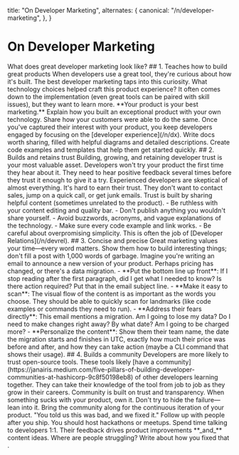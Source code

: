 
  title: "On Developer Marketing",
  alternates: {
    canonical: "/n/developer-marketing",
  },
}

# On Developer Marketing

<AnimatedName />
What does great developer marketing look like? ## 1. Teaches how to build great products
When developers use a great tool, they're curious about how it's built. The best
developer marketing taps into this curiosity. What technology choices helped craft
this product experience? It often comes down to the implementation (even great tools
can be paired with skill issues), but they want to learn more. **Your product is
your best marketing.** Explain how you built an exceptional product with your own
technology. Share how your customers were able to do the same. Once you've captured
their interest with your product, you keep developers engaged by focusing on the
[developer experience](/n/dx). Write docs worth sharing, filled with helpful diagrams
and detailed descriptions. Create code examples and templates that help them get
started quickly. ## 2. Builds and retains trust Building, growing, and retaining
developer trust is your most valuable asset. Developers won't try your product the
first time they hear about it. They need to hear positive feedback several times
before they trust it enough to give it a try. Experienced developers are skeptical
of almost everything. It's hard to earn their trust. They don't want to contact sales,
jump on a quick call, or get junk emails. Trust is built by sharing helpful content
(sometimes unrelated to the product). - Be ruthless with your content editing and
quality bar. - Don't publish anything you wouldn't share yourself. - Avoid buzzwords,
acronyms, and vague explanations of the technology. - Make sure every code example
and link works. - Be careful about overpromising simplicity. This is often the job
of [Developer Relations](/n/devrel). ## 3. Concise and precise Great marketing values
your time—every word matters. Show them how to build interesting things; don't fill
a post with 1,000 words of garbage. Imagine you're writing an email to announce a
new version of your product. Perhaps pricing has changed, or there's a data migration.
- **Put the bottom line up front**: If I stop reading after the first paragraph,
did I get what I needed to know? Is there action required? Put that in the email
subject line. - **Make it easy to scan**: The visual flow of the content is as important
as the words you choose. They should be able to quickly scan for landmarks (like
code examples or commands they need to run). - **Address their fears directly**:
This email mentions a migration. Am I going to lose my data? Do I need to make changes
right away? By what date? Am I going to be charged more? - **Personalize the content**:
Show them their team name, the date the migration starts and finishes in UTC, exactly
how much their price was before and after, and how they can take action (maybe a
CLI command that shows their usage). ## 4. Builds a community Developers are more
likely to trust open-source tools. These tools likely [have a community](https://janairis.medium.com/five-pillars-of-building-developer-communities-at-hashicorp-9c8f50198eb8)
of other developers learning together. They can take their knowledge of the tool
from job to job as they grow in their careers. Community is built on trust and transparency.
When something sucks with your product, own it. Don't try to hide the failure—lean
into it. Bring the community along for the continuous iteration of your product.
"You told us this was bad, and we fixed it." Follow up with people after you ship.
You should host hackathons or meetups. Spend time talking to developers 1:1. Their
feedback drives product improvements **_and_** content ideas. Where are people struggling?
Write about how you fixed that .


